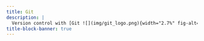 ```yaml
---
title: Git
description: |
  Version control with [Git ![](img/git_logo.png){width="2.7%" fig-alt="noshadow"}](https://git-scm.com/) and collaboration with [GitHub ![](img/github_logo_red.png){width="2.4%" fig-alt="noshadow"}](https://github.com/) / [GitLab ![](img/gitlab_logo.png){width="3.0%" fig-alt="noshadow"}](https://gitlab.com/)
title-block-banner: true
---
```



